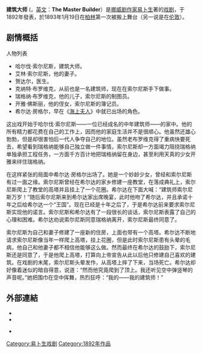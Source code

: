 '''建筑大师''' ({{lang-no|'''Bygmester Solness'''}}，[[英文|英文]]：'''The Master Builder'''）是[[挪威|挪威]][[剧作家|剧作家]][[易卜生|易卜生]]著的[[戏剧|戏剧]]，于1892年發表，於1893年1月19日在[[柏林|柏林]]第一次被搬上舞台（另一说是在[[伦敦|伦敦]]）。

==剧情概括==
; 人物列表
* 哈尔伐·索尔尼斯，建筑大师。
* 艾林·索尔尼斯，他的妻子。
* 贺达尔，医生。
* 克纳特·布罗维克，从前也是一名建筑师，现在在索尔尼斯手下做事。
* 瑞格纳·布罗维克，他的儿子，索尔尼斯的制图员。
* 开雅·佛斯丽，他的侄女，索尔尼斯的簿记员。
* 希尔达·房格尔，早在《[[海上夫人|海上夫人]]》中就已出场的角色。

这出戏开始于哈尔伐·索尔尼斯——一位已经成名的中年建筑师——的家中。他的所有精力都花费在自己的工作上，因而他的家庭生活并不是很顺心。他虽然还雄心勃勃，但是却很害怕后一代人争夺自己的地位。虽然老布罗维克得了重病快要死去，希望看到瑞格纳能够自己独立做一件事情，索尔尼斯却一方面竭力阻挠瑞格纳单独承担工程任务，一方面千方百计地把瑞格纳留在身边，甚至利用天真的少女开雅来绊住瑞格纳。

在这样紧张的局面中希尔达·房格尔出场了。她是一个妙龄少女，曾经和索尔尼斯有过一面之缘。索尔尼斯曾经在希尔达的家乡修建一座教堂，在落成典礼上，索尔尼斯爬上了教堂的高塔并且挂上了一个花圈。希尔达在下面大喊：“建筑师索尔尼斯万岁！”随后索尔尼斯来到希尔达家出席晚宴，此时他吻了希尔达，并且承诺十年之后给希尔达一个“王国”。现在已经是十年之后了，于是希尔达前来要求索尔尼斯实现他的诺言。索尔尼斯和希尔达有了一段很长的谈话，索尔尼斯表露了自己的心理和困难。希尔达劝说索尔尼斯同意瑞格纳离开，索尔尼斯最终同意了。

索尔尼斯为自己和妻子修建了一座新的住房，上面也带有一个高塔。希尔达不断地请求索尔尼斯像当年一样爬上高塔，挂上花圈，但是此时索尔尼斯患有头晕的毛病，他自己和他妻子都不相信他能够这么做。然而最终在希尔达的鼓励下，索尔尼斯还是同意了，于是他爬上高塔，打算向上帝宣告从此以后他只修建自己喜欢的建筑。在戏剧的末尾，索尔尼斯头晕发作，从高塔上摔了下来，当场死亡。希尔达却好像着迷似的暗自得意，说道：“然而他究竟爬到了顶上。我还听见空中弹竖琴的声音呢。”她把围巾在空中挥舞，热烈狂呼：“我的——我的建筑师！”

==外部連結==
* {{ibdb show|5941}}
*{{gutenberg|no=4070|name=The Master Builder}}
*{{gutenberg|no=19858|name=Konstruestro Solness}} {{eo icon}}

{{Authority control}}
{{DEFAULTSORT:Bygmester Solness}}
[[Category:易卜生戏剧|Category:易卜生戏剧]]
[[Category:1892年作品|Category:1892年作品]]